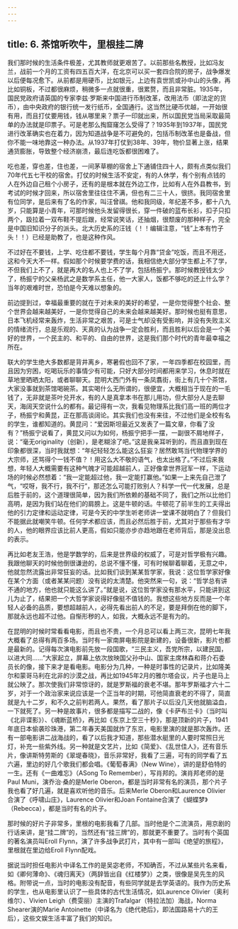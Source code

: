 ```yaml
---
---
---
```

title: 6. 茶馆听吹牛，里根挂二牌
---




我们那时候的生活条件极差，尤其教师就更艰苦了。以前那些名教授，比如冯友兰，战前一个月的工资有四五百大洋，在北京可以买一套四合院的房子，战争爆发以后便每况愈下。从前都是用硬币，比如银元，上边有袁世凯或孙中山的头像，再比如铜板，不过都很麻烦，稍微多一点就很重，很累赘，而且非常脏。1935年，国民党政府请英国的专家李兹·罗斯来中国进行币制改革，改用法币（即法定的货币），由中央政府的银行统一发行纸币，全国通行。这当然比硬币优越，一开始很有用，而且打仗要用钱，钱从哪里来？票子一印就出来，所以国民党当局采取最简单的办法就是印票子。可是老那么掏窟窿怎么受得了？1935年到1937年，国民党进行改革确实也在着力，因为知道战争是不可避免的，包括币制改革也是备战，但你不能一味地靠这一种办法。从1937年打仗到38年、39年，物价显著上涨，结果通货膨胀，导致整个经济崩溃，最后连吃饭都很困难了。

吃也差，穿也差，住也差，一间茅草棚的宿舍上下通铺住四十人，颇有点类似我们70年代五七干校的宿舍。打仗的时候生活不安定，有的人休学，有个别有点钱的人在外边自己租个小房子，还有的是根本就在外边工作，比如有人在外县教书，到考试的时候才回来，所以宿舍里往往住不满，但也有二三十人，很挤。我同宿舍里有位同学，是后来有了名的作家，叫汪曾祺。他和我同级，年纪差不多，都十八九岁，只能算是小青年，可那时候他头发留得很长，穿一件破的蓝布长衫，扣子只扣两个，趿拉着一双布鞋不提后跟，经常说笑话，还抽烟，很颓废的那种样子，完全是中国旧知识分子的派头。北大历史系的汪钱（！！编辑注意，“钱”上本有竹子头！！）已经是助教了，也是这种作风。

不过好在不要钱，上学、吃住都不要钱，学生每个月靠“贷金”吃饭，而且不用还，这和今天大不一样。假如那个时候要学费的话，我相信绝大部分学生都上不了学，不但我们上不了，就是再大的名人也上不了学，包括杨振宁。那时候教授钱太少了，杨振宁的父亲杨武之是数学系主任，他一大家人，饭都不够吃的还上什么学？当年的艰难时世，恐怕是今天难以想象的。

前边提到过，幸福最重要的就在于对未来的美好的希望，一是你觉得整个社会、整个世界会越来越美好，一是你觉得自己的未来会越来越美好。那时候也挺有意思，日本飞机经常来轰炸，生活非常之艰苦，可是士气却没有受影响，并没有失败主义的情绪流行，总是乐观的、天真的认为战争一定会胜利，而且胜利以后会是一个美好的世界，一个民主的、和平的、自由的世界，这是我们那个时代的青年最幸福之所在。

联大的学生绝大多数都是背井离乡，寒暑假也回不了家，一年四季都在校园里，而且因为穷困，吃喝玩乐的事情少有可能，只好大部分时间都用来学习，休息时就在草地里晒晒太阳，或者聊聊天。昆明大西门外有一条凤翥街，街上有几十个茶馆，大家没事就到茶馆喝碗茶。其实喝什么无所谓的，很便宜，大概相当于现在的一毛钱了，无非就是茶叶兑开水，有的人是真拿本书在那儿用功，但大部分人是去聊天，海阔天空说什么的都有。最记得有一次，我看见物理系比我们高一班的两位才子，杨振宁和黄昆，正在那高谈阔论。其实我们也没有来往，不过他们是全校有名的学生，谁都知道的。黄昆问：“爱因斯坦最近又发表了一篇文章，你看了没有？”杨振宁说看了，黄昆又问以为如何，杨振宁把手一摆，一副很不屑地样子，说：“毫无originality（创新），是老糊涂了吧。”这是我亲耳听到的，而且直到现在印象都很深，当时我就想：“年纪轻轻怎么能这么狂妄？居然敢骂当代物理学界的大宗师，还骂得个一钱不值？！用这么大不敬的语气，也太出格了。”不过后来我想，年轻人大概需要有这种气魄才可能超越前人，正好像拿世界冠军一样，下运动场的时候必然想着：“我一定能超过他，我一定能打赢他。”如果一上来先自己泄了气，“哎呀，我不行，我不行”，那还怎么可能打败别人？科学一代一代发展，总是后胜于前的，这个道理很简单，因为我们所依赖的基础不同了，我们之所以比他们高明，是因为我们站在他们的肩膀上。这是牛顿的话。牛顿花了前半生的工夫得出他的引力定律和运动定律，可是今天的中学生听老师讲一堂课不就明白了？但我们不能据此就嘲笑牛顿。任何学术都应该，而且必然后胜于前，尤其对于那些有才华的人，他的眼界应该比前人更高，假如只能亦步亦趋地跟在老师背后，那是没出息的表示。

再比如老友王浩，他是学数学的，后来是世界级的权威了，可是对哲学极有兴趣。我跟他聊天的时候他倒很谦逊的，总说不懂不懂，可有时候聊着聊着，无意之中，他就忽然流露出非常狂妄的话。比如我们谈到某某哲学家，我说：这位哲学家好像在某个方面（或者某某问题）没有说的太清楚。他突然来一句，说：“哲学总有讲不通的地方，他也就只能这么讲了。”就是说，这位哲学家没有那水平，只能讲到这儿为止了，结果把一个大哲学家说得好像挺不值钱的。我想这些地方反而是一个年轻人必备的品质，要想超越前人，必得先看出前人的不足，要是拜倒在他的脚下，那就永远也超不过他。自惭形秽的人，如我，大概永远不是有为的。

在昆明的时候时常看看电影，而且也不贵，一个月总可以看上两三次，昆明七年我大概看了总得有两百多场。当时有一家南屏电影院是新建的，设备很新，影片也都是最新的。记得每次演电影前先放一段国歌，“三民主义，吾党所宗，以建民国，以进大同……”大家起立，屏幕上依次放映国父孙中山、国家主席林森和蒋介石委员长的像，接下来才是看电影。电影分为几种，一种是时事性的记录片，比如隆美尔和蒙哥马利在北非的沙漠之战，再比如1945年2月的雅尔塔会议，片子也是马上就公映了。那次使我们非常惊讶的，就是罗斯福的衰老不堪。那年罗斯福才六十二岁，对于一个政治家来说应该是一个正当年的时期，可他简直衰老的不得了，简直就是九十二岁，和不久之前判若两人。果然，看了那片子以后没几天他就脑溢血，一下就死了。另一种是故事片，很多都是描写二战的，像《卡萨布兰卡》（当时叫《北非谍影》）、《魂断蓝桥》，再比如《东京上空三十秒》，那是顶新的片子，1941年底日本偷袭珍珠港，第二年春天美国就炸了东京，电影里演的就是那次轰炸。还有一部电影讲二战海战的，看了以后我才知道，那些潜水艇里的人要时常照日光灯，补充一些紫外线。另一种就是文艺片，比如《简爱》、《乱世佳人》，还有音乐片，像讲斯特劳斯的《翠堤春晓》，音乐非常好，我看了三遍，可有的同学看了五六遍，里边的好几个歌我们都会唱。《葡萄春满》（New Wine），讲的是舒伯特的一生。还有《一曲难忘》（ASong To Remember），写肖邦的。演肖邦老师的是Paul Muni，演乔治·桑的是Merle Oberon，都是当时非常有名的演员，那个片子我也看了好几遍，就是喜欢听他的音乐。后来Merle Oberon和Laurence Olivier合演了《呼啸山庄》，Laurence Olivier和Joan Fontaine合演了《蝴蝶梦》（Rebecca），都是当时有名的片子。

那时候的好片子非常多，里根的电影我看了几部。当时他是个二流演员，用京剧的行话来讲，是“挂二牌”的，当然还有“挂三牌”的，那就更不重要了。当时有个英国的著名演员叫Eroll Flynn，演了许多战争武打片，其中有一部叫《绝望的旅程》，里根就在里边给Eroll Flynn配戏。

据说当时担任电影片中译名工作的是吴宓老师，不知确否，不过从某些片名来看，如《卿何薄命》、《魂归离天》（两辞皆出自《红楼梦》）之类，很像是吴先生的风格。附带说一点，当时的电影没有配音，有些同学就是去学英语的。我作为历史系的学生，也从电影里认识了一些具体的古代生活情况，如Laurence Olivier（奥利维尔）、Vivien Leigh（费雯丽）主演的Trafalgar（特拉法加）海战，Norma Shearer演的Marie Antoinette（中译名为《绝代艳后》，即法国路易十六的王后），这些文娱生活丰富了我们的知识。